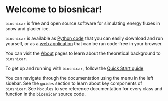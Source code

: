  # Welcome to biosnicar!

`biosnicar` is free and open source software for simulating energy fluxes in snow and glacier ice.

`biosnicar` is available as [Python code](https://github.com/jmcook1186/biosnicar-py) that you can easily download and run yourself, or as a [web application](https://bit.ly/bio-snicar) that can be run code-free in your browser.

You can visit the [About](about) pages to learn about the theoretical background to `biosnicar`.

To get up and running with `biosnicar`, follow the [Quick Start guide](quick-start)

You can navigate through the documentation using the menu in the left sidebar. 
See the `guides` section to learn about key components of `biosnicar`.
See `Modules` to see reference documentation for every class and function in the `biosnicar` source code.
